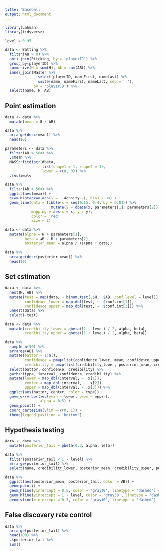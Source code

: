 ```yaml
---
title: 'Baseball'
output: html_document
---
```


```r
library(Lahman)
library(tidyverse)
```

```r
level = 0.95

data <- Batting %>%
  filter(AB > 0) %>%
  anti_join(Pitching, by = 'playerID') %>%
  group_by(playerID) %>%
  summarize(H = sum(H), AB = sum(AB)) %>%
  inner_join(Master %>%
               select(playerID, nameFirst, nameLast) %>%
               unite(name, nameFirst, nameLast, sep = ' '),
             by = 'playerID') %>%
  select(name, H, AB)
```

## Point estimation

```r
data <- data %>%
  mutate(mean = H / AB)

data %>%
  arrange(desc(mean)) %>%
  head(10)
```

```r
parameters <- data %>%
  filter(AB > 500) %>%
  .$mean %>%
  MASS::fitdistr(dbeta,
                 list(shape1 = 1, shape2 = 1),
                 lower = c(0, 0)) %>%
  .$estimate
```

```r
data %>%
  filter(AB > 500) %>%
  ggplot(aes(mean)) +
  geom_histogram(aes(y = ..density..), bins = 80) +
  geom_line(data = tibble(x = seq(0.15, 0.4, by = 0.01)) %>%
                     mutate(y = dbeta(x, parameters[1], parameters[2])),
            mapping = aes(x = x, y = y),
            color = 'red',
            size = 1)
```

```r
data <- data %>%
  mutate(alpha = H + parameters[1],
         beta = AB - H + parameters[2],
         posterior_mean = alpha / (alpha + beta))
         
data %>%
  arrange(desc(posterior_mean)) %>%
  head(10)
```

## Set estimation

```r
data <- data %>%
  nest(H, AB) %>%
  mutate(test = map(data, ~ binom.test(.$H, .$AB, conf.level = level)),
         confidence_lower = map_dbl(test, ~ .$conf.int[1]),
         confidence_upper = map_dbl(test, ~ .$conf.int[2])) %>%
  unnest(data) %>%
  select(-test)
```

```r
data <- data %>%
  mutate(credibility_lower = qbeta((1 - level) / 2, alpha, beta),
         credibility_upper = qbeta((1 + level) / 2, alpha, beta))
```

```r
data %>%
  sample_n(50) %>%
  arrange(AB) %>%
  mutate(battor = 1:n(),
         confidence = pmap(list(confidence_lower, mean, confidence_upper), c),
         credibility = pmap(list(credibility_lower, posterior_mean, credibility_upper), c)) %>%
  select(battor, confidence, credibility) %>%
  gather(type, interval, confidence, credibility) %>%
  mutate(lower = map_dbl(interval, ~ .x[1]),
         center = map_dbl(interval, ~ .x[2]),
         upper = map_dbl(interval, ~ .x[3])) %>%
  ggplot(aes(battor, center, color = type)) +
  geom_errorbar(aes(ymin = lower, ymax = upper),
                alpha = 0.5) +
  geom_point() +
  coord_cartesian(ylim = c(0, 1)) +
  theme(legend.position = 'bottom')
```

## Hypothesis testing

```r
data <- data %>%
  mutate(posterior_tail = pbeta(0.3, alpha, beta))
```

```r
data %>%
  filter(posterior_tail < 1 - level) %>%
  arrange(posterior_tail) %>%
  select(name, credibility_lower, posterior_mean, credibility_upper, posterior_tail)
```

```r
data %>%
  ggplot(aes(posterior_mean, posterior_tail, color = AB)) +
  geom_point() +
  geom_hline(yintercept = 0.5, color = 'gray30', linetype = 'dashed') +
  geom_hline(yintercept = 1 - level, color = 'gray30', linetype = 'dashed') +
  geom_vline(xintercept = 0.3, color = 'gray30', linetype = 'dashed')
```

## False discovery rate control

```r
data %>%
  arrange(posterior_tail) %>%
  head(100) %>%
  .$posterior_tail %>%
  sum()
```
